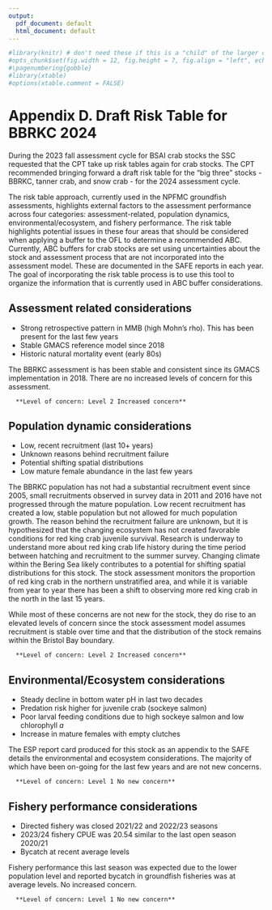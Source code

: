 ```yaml
---
output:
  pdf_document: default
  html_document: default
---
```


\pagenumbering{arabic}

```r
#library(knitr) # don't need these if this is a "child" of the larger doc
#opts_chunk$set(fig.width = 12, fig.height = 7, fig.align = "left", echo = FALSE, warning = FALSE, message = FALSE,  dpi=300)
#\pagenumbering{gobble}
#library(xtable)
#options(xtable.comment = FALSE)
```

# Appendix D. Draft Risk Table for BBRKC 2024 {-}

During the 2023 fall assessment cycle for BSAI crab stocks the SSC requested that the CPT take up risk tables again for crab stocks. The CPT recommended bringing forward a draft risk table for the "big three" stocks - BBRKC, tanner crab, and snow crab - for the 2024 assessment cycle. 

The risk table approach, currently used in the NPFMC groundfish assessments, highlights external factors to the assessment performance across four categories: assessment-related, population dynamics, environmental/ecosystem, and fishery performance. The risk table highlights potential issues in these four areas that should be considered when applying a buffer to the OFL to determine a recommended ABC. Currently, ABC buffers for crab stocks are set using uncertainties about the stock and assessment process that are not incorporated into the assessment model. These are documented in the SAFE reports in each year. The goal of incorporating the risk table process is to use this tool to organize the information that is currently used in ABC buffer considerations. 


## Assessment related considerations {-}

- Strong retrospective pattern in MMB (high Mohn's rho). This has been present for the last few years
- Stable GMACS reference model since 2018
- Historic natural mortality event (early 80s)

The BBRKC assessment is has been stable and consistent since its GMACS implementation in 2018. There are no increased levels of concern for this assessment.


      **Level of concern: Level 2 Increased concern**

## Population dynamic considerations {-}

- Low, recent recruitment (last 10+ years)
- Unknown reasons behind recruitment failure
- Potential shifting spatial distributions 
- Low mature female abundance in the last few years


The BBRKC population has not had a substantial recruitment event since 2005, small recruitments observed in survey data in 2011 and 2016 have not progressed through the mature population. Low recent recruitment has created a low, stable population but not allowed for much population growth. The reason behind the recruitment failure are unknown, but it is hypothesized that the changing ecosystem has not created favorable conditions for red king crab juvenile survival. Research is underway to understand more about red king crab life history during the time period between hatching and recruitment to the summer survey. Changing climate within the Bering Sea likely contributes to a potential for shifting spatial distributions for this stock. The stock assessment monitors the proportion of red king crab in the northern unstratified area, and while it is variable from year to year there has been a shift to observing more red king crab in the north in the last 15 years. 

While most of these concerns are not new for the stock, they do rise to an elevated levels of concern since the stock assessment model assumes recruitment is stable over time and that the distribution of the stock remains within the Bristol Bay boundary. 


      **Level of concern: Level 2 Increased concern**

## Environmental/Ecosystem considerations {-}

- Steady decline in bottom water pH in last two decades
- Predation risk higher for juvenile crab (sockeye salmon)
- Poor larval feeding conditions due to high sockeye salmon and low chlorophyll *a*
- Increase in mature females with empty clutches

The ESP report card produced for this stock as an appendix to the SAFE details the environmental and ecosystem considerations. The majority of which have been on-going for the last few years and are not new concerns. 


      **Level of concern: Level 1 No new concern**


## Fishery performance considerations {-}

- Directed fishery was closed 2021/22 and 2022/23 seasons
- 2023/24 fishery CPUE was 20.54 similar to the last open season 2020/21
- Bycatch at recent average levels

Fishery performance this last season was expected due to the lower population level and reported bycatch in groundfish fisheries was at average levels. No increased concern.

      **Level of concern: Level 1 No new concern**
